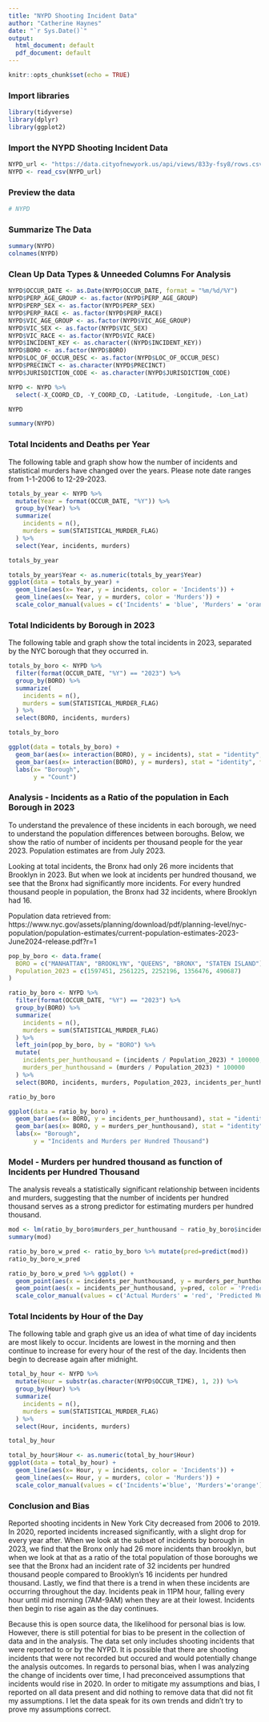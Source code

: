```yaml
---
title: "NYPD Shooting Incident Data"
author: "Catherine Haynes"
date: "`r Sys.Date()`"
output:
  html_document: default
  pdf_document: default
---
```


```r
knitr::opts_chunk$set(echo = TRUE)
```

### Import libraries

``` r
library(tidyverse)
library(dplyr)
library(ggplot2)
```

### Import the NYPD Shooting Incident Data

``` r
NYPD_url <- "https://data.cityofnewyork.us/api/views/833y-fsy8/rows.csv?accessType=DOWNLOAD"
NYPD <- read_csv(NYPD_url)
```

### Preview the data
``` r
# NYPD
```

### Summarize The Data

``` r
summary(NYPD)
colnames(NYPD)
```

### Clean Up Data Types & Unneeded Columns For Analysis

``` r
NYPD$OCCUR_DATE <- as.Date(NYPD$OCCUR_DATE, format = "%m/%d/%Y")
NYPD$PERP_AGE_GROUP <- as.factor(NYPD$PERP_AGE_GROUP)
NYPD$PERP_SEX <- as.factor(NYPD$PERP_SEX)
NYPD$PERP_RACE <- as.factor(NYPD$PERP_RACE)
NYPD$VIC_AGE_GROUP <- as.factor(NYPD$VIC_AGE_GROUP)
NYPD$VIC_SEX <- as.factor(NYPD$VIC_SEX)
NYPD$VIC_RACE <- as.factor(NYPD$VIC_RACE)
NYPD$INCIDENT_KEY <- as.character((NYPD$INCIDENT_KEY))
NYPD$BORO <- as.factor(NYPD$BORO)
NYPD$LOC_OF_OCCUR_DESC <- as.factor(NYPD$LOC_OF_OCCUR_DESC)
NYPD$PRECINCT <- as.character(NYPD$PRECINCT)
NYPD$JURISDICTION_CODE <- as.character(NYPD$JURISDICTION_CODE)

NYPD <- NYPD %>%
  select(-X_COORD_CD, -Y_COORD_CD, -Latitude, -Longitude, -Lon_Lat)

NYPD
```
```r
summary(NYPD)
```

### Total Incidents and Deaths per Year

The following table and graph show how the number of incidents and statistical murders have changed over the years. Please note date ranges from 1-1-2006 to 12-29-2023.

```r
totals_by_year <- NYPD %>%
  mutate(Year = format(OCCUR_DATE, "%Y")) %>%
  group_by(Year) %>%
  summarize(
    incidents = n(),
    murders = sum(STATISTICAL_MURDER_FLAG)
  ) %>%
  select(Year, incidents, murders)

totals_by_year
```


```r
totals_by_year$Year <- as.numeric(totals_by_year$Year)
ggplot(data = totals_by_year) +
  geom_line(aes(x= Year, y = incidents, color = 'Incidents')) +
  geom_line(aes(x= Year, y = murders, color = 'Murders')) +
  scale_color_manual(values = c('Incidents' = 'blue', 'Murders' = 'orange'))
```

### Total Indicidents by Borough in 2023

The following table and graph show the total incidents in 2023, separated by the NYC borough that they occurred in.

```r
totals_by_boro <- NYPD %>%
  filter(format(OCCUR_DATE, "%Y") == "2023") %>%
  group_by(BORO) %>%
  summarize(
    incidents = n(),
    murders = sum(STATISTICAL_MURDER_FLAG)
  ) %>%
  select(BORO, incidents, murders)

totals_by_boro
```

```r
ggplot(data = totals_by_boro) +
  geom_bar(aes(x= interaction(BORO), y = incidents), stat = "identity", fill = 'blue') +
  geom_bar(aes(x= interaction(BORO), y = murders), stat = "identity", fill = 'orange') +
  labs(x= "Borough",
       y = "Count")
```

### Analysis - Incidents as a Ratio of the population in Each Borough in 2023

To understand the prevalence of these incidents in each borough, we need to understand the population differences between boroughs. Below, we show the ratio of number of incidents per thousand people for the year 2023. Population estimates are from July 2023.

Looking at total incidents, the Bronx had only 26 more incidents that Brooklyn in 2023. But when we look at incidents per hundred thousand, we see that the Bronx had significantly more incidents. For every hundred thousand people in population, the Bronx had 32 incidents, where Brooklyn had 16.

Population data retrieved from: https://www.nyc.gov/assets/planning/download/pdf/planning-level/nyc-population/population-estimates/current-population-estimates-2023-June2024-release.pdf?r=1

```r

pop_by_boro <- data.frame(
  BORO = c("MANHATTAN", "BROOKLYN", "QUEENS", "BRONX", "STATEN ISLAND"),
  Population_2023 = c(1597451, 2561225, 2252196, 1356476, 490687)
)

ratio_by_boro <- NYPD %>%
  filter(format(OCCUR_DATE, "%Y") == "2023") %>%
  group_by(BORO) %>%
  summarize(
    incidents = n(),
    murders = sum(STATISTICAL_MURDER_FLAG)
  ) %>%
  left_join(pop_by_boro, by = "BORO") %>%
  mutate(
    incidents_per_hunthousand = (incidents / Population_2023) * 100000,
    murders_per_hunthousand = (murders / Population_2023) * 100000
  ) %>%
  select(BORO, incidents, murders, Population_2023, incidents_per_hunthousand, murders_per_hunthousand)

ratio_by_boro
```
``` r
ggplot(data = ratio_by_boro) +
  geom_bar(aes(x= BORO, y = incidents_per_hunthousand), stat = "identity", fill = 'blue') +
  geom_bar(aes(x= BORO, y = murders_per_hunthousand), stat = "identity", fill = 'orange') +
  labs(x= "Borough",
       y = "Incidents and Murders per Hundred Thousand")
```

### Model - Murders per hundred thousand as function of Incidents per Hundred Thousand

The analysis reveals a statistically significant relationship between incidents and murders, suggesting that the number of incidents per hundred thousand serves as a strong predictor for estimating murders per hundred thousand.

``` r
mod <- lm(ratio_by_boro$murders_per_hunthousand ~ ratio_by_boro$incidents_per_hunthousand)
summary(mod)

ratio_by_boro_w_pred <- ratio_by_boro %>% mutate(pred=predict(mod))
ratio_by_boro_w_pred

ratio_by_boro_w_pred %>% ggplot() + 
  geom_point(aes(x = incidents_per_hunthousand, y = murders_per_hunthousand, color = 'Actual Murders')) +
  geom_point(aes(x = incidents_per_hunthousand, y=pred, color = 'Predicted Murders')) +
  scale_color_manual(values = c('Actual Murders' = 'red', 'Predicted Murders'= 'darkgreen'))
```


### Total Incidents by Hour of the Day

The following table and graph give us an idea of what time of day incidents are most likely to occur. Incidents are lowest in the morning and then continue to increase for every hour of the rest of the day. Incidents then begin to decrease again after midnight.

```r
total_by_hour <- NYPD %>%
  mutate(Hour = substr(as.character(NYPD$OCCUR_TIME), 1, 2)) %>%
  group_by(Hour) %>%
  summarize(
    incidents = n(),
    murders = sum(STATISTICAL_MURDER_FLAG)
  ) %>%
  select(Hour, incidents, murders)

total_by_hour
```


```r
total_by_hour$Hour <- as.numeric(total_by_hour$Hour)
ggplot(data = total_by_hour) +
  geom_line(aes(x= Hour, y = incidents, color = 'Incidents')) +
  geom_line(aes(x= Hour, y = murders, color = 'Murders')) +
  scale_color_manual(values = c('Incidents'='blue', 'Murders'='orange'))
```

### Conclusion and Bias

Reported shooting incidents in New York City decreased from 2006 to 2019. In 2020, reported incidents increased significantly, with a slight drop for every year after. When we look at the subset of incidents by borough in 2023, we find that the Bronx only had 26 more incidents than brooklyn, but when we look at that as a ratio of the total population of those boroughs we see that the Bronx had an incident rate of 32 incidents per hundred thousand people compared to Brooklyn's 16 incidents per hundred thousand. Lastly, we find that there is a trend in when these incidents are occurring throughout the day. Incidents peak in 11PM hour, falling every hour until mid morning (7AM-9AM) when they are at their lowest. Incidents then begin to rise again as the day continues.

Because this is open source data, the likelihood for personal bias is low. However, there is still potential for bias to be present in the collection of data and in the analysis. The data set only includes shooting incidents that were reported to or by the NYPD. It is possible that there are shooting incidents that were not recorded but occured and would potentially change the analysis outcomes. In regards to personal bias, when I was analyzing the change of incidents over time, I had preconceived assumptions that incidents would rise in 2020. In order to mitigate my assumptions and bias, I reported on all data present and did nothing to remove data that did not fit my assumptions. I let the data speak for its own trends and didn't try to prove my assumptions correct.